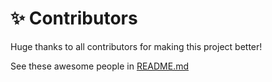 # ✨ Contributors

Huge thanks to all contributors for making this project better!

See these awesome people in [README.md](https://github.com/Arenukvern/mcp_flutter#-contributors)
